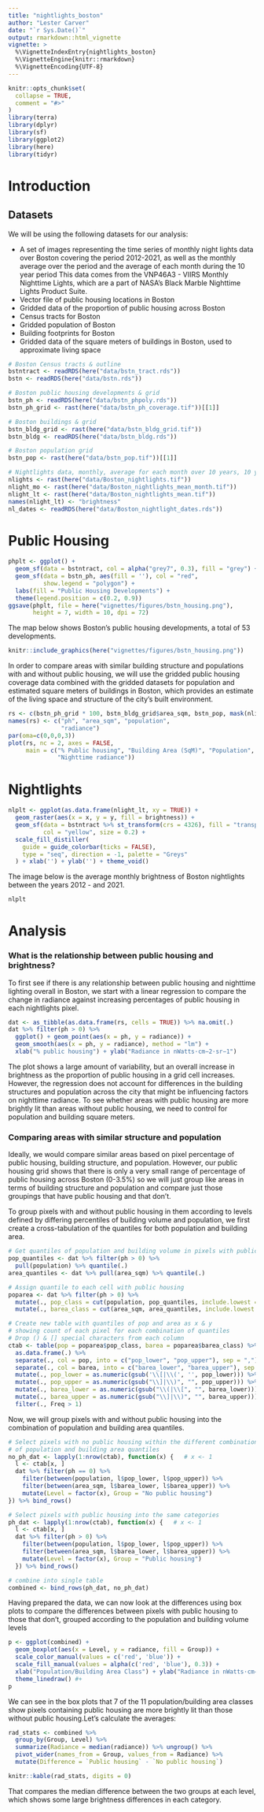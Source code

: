 ```yaml
---
title: "nightlights_boston"
author: "Lester Carver"
date: "`r Sys.Date()`"
output: rmarkdown::html_vignette
vignette: >
  %\VignetteIndexEntry{nightlights_boston}
  %\VignetteEngine{knitr::rmarkdown}
  %\VignetteEncoding{UTF-8}
---
```


```r
knitr::opts_chunk$set(
  collapse = TRUE,
  comment = "#>"
)
library(terra)
library(dplyr)
library(sf)
library(ggplot2)
library(here)
library(tidyr)
```
# Introduction



## Datasets

We will be using the following datasets for our analysis:

- A set of images representing the time series of monthly night lights data over Boston covering the period 2012-2021, as well as the monthly average over the period and the average of each month during the 10 year period This data comes from the VNP46A3 - VIIRS Monthly Nighttime Lights, which are a part of NASA’s Black Marble Nighttime Lights Product Suite.  
- Vector file of public housing locations in Boston
- Gridded data of the proportion of public housing across Boston
- Census tracts for Boston
- Gridded population of Boston
- Building footprints for Boston
- Gridded data of the square meters of buildings in Boston, used to approximate living space

```r
# Boston Census tracts & outline
bstntract <- readRDS(here("data/bstn_tract.rds"))
bstn <- readRDS(here("data/bstn.rds"))

# Boston public housing developments & grid
bstn_ph <- readRDS(here("data/bstn_phpoly.rds"))
bstn_ph_grid <- rast(here("data/bstn_ph_coverage.tif"))[[1]]

# Boston buildings & grid
bstn_bldg_grid <- rast(here("data/bstn_bldg_grid.tif"))
bstn_bldg <- readRDS(here("data/bstn_bldg.rds"))

# Boston population grid
bstn_pop <- rast(here("data/bstn_pop.tif"))[[1]]

# Nightlights data, monthly, average for each month over 10 years, 10 year mean
nlights <- rast(here("data/Boston_nightlights.tif"))
nlight_mo <- rast(here("data/Boston_nightlights_mean_month.tif"))
nlight_lt <- rast(here("data/Boston_nightlights_mean.tif"))
names(nlight_lt) <- "brightness"
nl_dates <- readRDS(here("data/Boston_nightlight_dates.rds"))
```

# Public Housing 

```r
phplt <- ggplot() +
  geom_sf(data = bstntract, col = alpha("grey7", 0.3), fill = "grey") +
  geom_sf(data = bstn_ph, aes(fill = ''), col = "red", 
          show.legend = "polygon") +
  labs(fill = "Public Housing Developments") + 
  theme(legend.position = c(0.2, 0.9)) 
ggsave(phplt, file = here("vignettes/figures/bstn_housing.png"), 
       height = 7, width = 10, dpi = 72)
```

The map below shows Boston's public housing developments, a total of 53 developments.

```r
knitr::include_graphics(here("vignettes/figures/bstn_housing.png"))
```

In order to compare areas with similar building structure and populations with and without public housing, we will use the gridded public housing coverage data combined with the gridded datasets for population and estimated square meters of buildings in Boston, which provides an estimate of the living space and structure of the city's built environment.

```r
rs <- c(bstn_ph_grid * 100, bstn_bldg_grid$area_sqm, bstn_pop, mask(nlight_lt, bstn_pop))
names(rs) <- c("ph", "area_sqm", "population", 
               "radiance")
par(oma=c(0,0,0,3))
plot(rs, nc = 2, axes = FALSE,
     main = c("% Public housing", "Building Area (SqM)", "Population", 
              "Nighttime radiance"))
```


# Nightlights

```r
nlplt <- ggplot(as.data.frame(nlight_lt, xy = TRUE)) + 
  geom_raster(aes(x = x, y = y, fill = brightness)) +
  geom_sf(data = bstntract %>% st_transform(crs = 4326), fill = "transparent", 
          col = "yellow", size = 0.2) +
  scale_fill_distiller(
    guide = guide_colorbar(ticks = FALSE),
    type = "seq", direction = -1, palette = "Greys"
  ) + xlab('') + ylab('') + theme_void()
```

The image below is the average monthly brightness of Boston nightlights between the years 2012 - and 2021. 

```r
nlplt
```
 

# Analysis

### What is the relationship between public housing and brightness?
To first see if there is any relationship between public housing and nighttime lighting overall in Boston, we start with a linear regression to compare the change in radiance against increasing percentages of public housing in each nightlights pixel. 

```r
dat <- as_tibble(as.data.frame(rs, cells = TRUE)) %>% na.omit(.)
dat %>% filter(ph > 0) %>% 
  ggplot() + geom_point(aes(x = ph, y = radiance)) + 
  geom_smooth(aes(x = ph, y = radiance), method = "lm") + 
  xlab("% public housing") + ylab("Radiance in nWatts·cm−2·sr−1")
```

The plot shows a large amount of variability, but an overall increase in brightness as the proportion of public housing in a grid cell increases. However, the regression does not account for differences in the building structures and population across the city that might be influencing factors on nighttime radiance. To see whether areas with public housing are more brightly lit than areas without public housing, we need to control for population and building square meters.  

### Comparing areas with similar structure and population

Ideally, we would compare similar areas based on pixel percentage of public housing, building structure, and population. However, our public housing grid shows that there is only a very small range of percentage of public housing across Boston (0-3.5%) so we will just group like areas in terms of building structure and population and compare just those groupings that have public housing and that don't.

To group pixels with and without public housing in them according to levels defined by differing percentiles of building volume and population, we first create a cross-tabulation of the quantiles for both population and building area.

```r
# Get quantiles of population and building volume in pixels with public housing
pop_quantiles <- dat %>% filter(ph > 0) %>% 
  pull(population) %>% quantile(.)
area_quantiles <- dat %>% pull(area_sqm) %>% quantile(.)

# Assign quantile to each cell with public housing
poparea <- dat %>% filter(ph > 0) %>% 
  mutate(., pop_class = cut(population, pop_quantiles, include.lowest = TRUE, dig.lab = 4)) %>% 
  mutate(., barea_class = cut(area_sqm, area_quantiles, include.lowest = TRUE, dig.lab = 6))

# Create new table with quantiles of pop and area as x & y
# showing count of each pixel for each combination of quantiles
# Drop () & [] special characters from each column
ctab <- table(pop = poparea$pop_class, barea = poparea$barea_class) %>% 
  as.data.frame(.) %>% 
  separate(., col = pop, into = c("pop_lower", "pop_upper"), sep = ",") %>% 
  separate(., col = barea, into = c("barea_lower", "barea_upper"), sep = ",") %>%
  mutate(., pop_lower = as.numeric(gsub('\\[|\\(', '', pop_lower))) %>% 
  mutate(., pop_upper = as.numeric(gsub("\\]|\\)", "", pop_upper))) %>%
  mutate(., barea_lower = as.numeric(gsub("\\(|\\[", "", barea_lower))) %>%
  mutate(., barea_upper = as.numeric(gsub("\\]|\\)", "", barea_upper))) %>%
  filter(., Freq > 1)
```

Now, we will group pixels with and without public housing into the combination of population and building area quantiles.
```r
# Select pixels with no public housing within the different combination
# of population and building area quantiles
no_ph_dat <- lapply(1:nrow(ctab), function(x) {   # x <- 1
  l <- ctab[x, ]
  dat %>% filter(ph == 0) %>% 
    filter(between(population, l$pop_lower, l$pop_upper)) %>% 
    filter(between(area_sqm, l$barea_lower, l$barea_upper)) %>% 
    mutate(Level = factor(x), Group = "No public housing")
}) %>% bind_rows()

# Select pixels with public housing into the same categories 
ph_dat <- lapply(1:nrow(ctab), function(x) {   # x <- 1
  l <- ctab[x, ]
  dat %>% filter(ph > 0) %>% 
    filter(between(population, l$pop_lower, l$pop_upper)) %>% 
    filter(between(area_sqm, l$barea_lower, l$barea_upper)) %>% 
    mutate(Level = factor(x), Group = "Public housing")
  }) %>% bind_rows()

# combine into single table 
combined <- bind_rows(ph_dat, no_ph_dat)
```

Having prepared the data, we can now look at the differences using box plots to compare the differences between pixels with public housing to those that don't, grouped according to the population and building volume levels

```r
p <- ggplot(combined) + 
  geom_boxplot(aes(x = Level, y = radiance, fill = Group)) +
  scale_color_manual(values = c('red', 'blue')) +
  scale_fill_manual(values = alpha(c('red', 'blue'), 0.3)) +
  xlab("Population/Building Area Class") + ylab("Radiance in nWatts·cm−2·sr−1") +
  theme_linedraw() #+
p
```
We can see in the box plots that 7 of the 11 population/building area classes show pixels containing public housing are more brightly lit than those without public housing.Let's calculate the averages:

```r
rad_stats <- combined %>%
  group_by(Group, Level) %>% 
  summarize(Radiance = median(radiance)) %>% ungroup() %>% 
  pivot_wider(names_from = Group, values_from = Radiance) %>% 
  mutate(Difference = `Public housing` - `No public housing`)

knitr::kable(rad_stats, digits = 0)
```

That compares the median difference between the two groups at each level, which shows some large brightness differences in each category.
